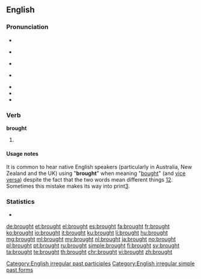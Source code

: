 ==English==

===Pronunciation===
* {{rhymes|ɔː(r)t}}
* {{a|UK}} {{IPA|/brɔːt/}} {{X-SAMPA|/brO:t/}}
* {{a|US}} {{IPA|/brɔt/}} {{X-SAMPA|/brOt/}} 
* {{a|cot-caught}} {{IPA|/brɑt/}} {{X-SAMPA|/brAt/}}
* {{audio|en-us-brought.ogg|Audio (US-merged)}}
* {{audio|en-uk-brought.ogg|Audio (UK)}}
* {{rhymes|ɔːt}}

===Verb===
'''brought'''

# {{en-past of|bring}}

====Usage notes====
It is common to hear native English speakers (particularly in Australia, New Zealand and the UK) using "'''brought'''" when meaning "[[bought]]" (and [[vice versa]]) despite the fact that the two words mean different things [http://wordconstructions.com.au/blog/2008/10/bought-or-brought/][http://www.beedictionary.com/common-errors/bought_vs_brought]. Sometimes this mistake makes its way into print[http://thehoopla.com.au/relinquished/].

===Statistics===
* {{rank|however|enough|quite|230|brought|woman|want|home}}

[[Category:English irregular past participles]]
[[Category:English irregular simple past forms]]

[[de:brought]]
[[et:brought]]
[[el:brought]]
[[es:brought]]
[[fa:brought]]
[[fr:brought]]
[[ko:brought]]
[[io:brought]]
[[it:brought]]
[[ku:brought]]
[[li:brought]]
[[hu:brought]]
[[mg:brought]]
[[ml:brought]]
[[my:brought]]
[[nl:brought]]
[[ja:brought]]
[[no:brought]]
[[pl:brought]]
[[pt:brought]]
[[ru:brought]]
[[simple:brought]]
[[fi:brought]]
[[sv:brought]]
[[ta:brought]]
[[te:brought]]
[[th:brought]]
[[chr:brought]]
[[vi:brought]]
[[zh:brought]]